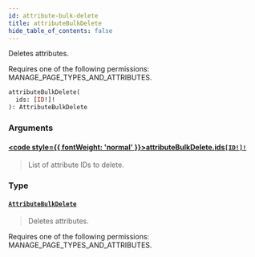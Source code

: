```yaml
---
id: attribute-bulk-delete
title: attributeBulkDelete
hide_table_of_contents: false
---
```








Deletes attributes. 

Requires one of the following permissions: MANAGE_PAGE_TYPES_AND_ATTRIBUTES.

```graphql
attributeBulkDelete(
  ids: [ID!]!
): AttributeBulkDelete
```


### Arguments

#### [<code style={{ fontWeight: 'normal' }}>attributeBulkDelete.<b>ids</b></code>](#)<Bullet />[`[ID!]!`](../../../developer/api-reference/scalars/id) <Badge class="secondary" text="non-null"/> <Badge class="secondary" text="scalar"/>
> List of attribute IDs to delete.
> 

### Type

#### [`AttributeBulkDelete`](../../../developer/api-reference/objects/attribute-bulk-delete) <Badge class="secondary" text="object"/>
> Deletes attributes. 

Requires one of the following permissions: MANAGE_PAGE_TYPES_AND_ATTRIBUTES.
> 





